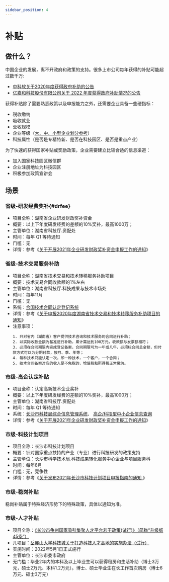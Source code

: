 ```yaml
---
sidebar_position: 4
---
```


# 补贴

## 做什么？

中国企业的发展，离不开政府和政策的支持。很多上市公司每年获得的补贴可能超过数千万:

* [中科软关于2020年度获得政府补助的公告](http://static.sse.com.cn/disclosure/listedinfo/announcement/c/new/2021-04-16/603927_20210416_17.pdf)
* [亿嘉和科技股份有限公司关于 2022 年度获得政府补助情况的公告](http://www.sse.com.cn/disclosure/listedinfo/announcement/c/new/2023-01-10/603666_20230110_4T4C.pdf)

获得补贴除了需要熟悉政策以及申报能力之外，还需要企业具备一些硬指标：

- 税收缴纳
- 吸收就业
- 营收规模
- 企业等级（[大、中、小型企业划分参考](http://www.gov.cn/zwgk/2011-07/04/content_1898747.htm)）
- 科技属性（是否是专精特新、是否在科技园区、是否是重点产业）

为了快速的获得国家补贴或奖励政策，企业需要建立比较合适的信息渠道：

* 加入国家科技园区微信群
* 企业注册地址为科技园区
* 积极参加政策宣讲会

## 场景

### 省级-研发经费奖补{#drfee}

* 项目全称：湖南省企业研发财政奖补资金
* 概要：以上下年度研发经费的差额的10%奖补，最高1000万；
* 主管单位：湖南省科技厅.资配处
* 时间：每年 Q1 等待通知
* 门槛：无
* 详情：参考《[关于开展2021年企业研发财政奖补资金申报工作的通知](http://kjt.hunan.gov.cn/kjt/xxgk/xmxx/xmsb/202103/t20210318_14886405.html)》

### 省级-技术交易服务补助

* 项目全称：湖南省技术交易和技术转移服务补助项目
* 概要：技术交易合同收款额的1%左右
* 主管单位：湖南省科技厅.科技成果与技术市场处 
* 时间：每年11月
* 门槛：无
* 系统：[合国技术合同认定登记系统](http://210.76.97.54/index.jsp)
* 详情：参考《[关于申报2020年度湖南省技术交易和技术转移服务补助项目的通知](http://kjt.hunan.gov.cn/kjt/xxgk/tzgg/tzgg_1/202010/t20201027_13939209.html)》
* 注意事项：
    ```
    1. 只对省内（湖南省）客户提供技术咨询和技术服务的合同进行补助；
    2. 以实际收款金额为基准进行补助，累计需达到100万元，收款额与发票额相符；
    3. 必须在合同期限内完成登记备案，合同期限可为一年或几年，必须标合同总金额，但付款方式可以为分期付款，按月、季、年等；
    4. 每种技术只能认定一次，即一种技术，一个客户，一个合同；
    5. 技术合同备案对应的收入是不免税的，增值税和所得税正常缴纳。
    ```

### 市级-高企认定补贴

* 项目全称：认定高新技术企业奖补
* 概要：以上下年度研发经费的差额的10%奖补，最高1000万；
* 主管单位：湖南省科技厅.资配处
* 时间：每年 Q1 等待通知
* 系统：[长沙市科技局综合信息管理系统](http://175.6.46.174:8088/Admin/Default.aspx)、 [高企/科技型中小企业信息查询](https://fuwu.most.gov.cn/)
* 详情：参考《[关于开展2021年企业研发财政奖补资金申报工作的通知](http://kjt.hunan.gov.cn/kjt/xxgk/xmxx/xmsb/202103/t20210318_14886405.html)》

### 市级-科技计划项目

* 项目全称：长沙市科技计划项目
* 概要：针对国家重点扶持的产业（专业）进行科技研发的政策支持
* 主管单位：长沙市科学技术局.科技成果转化服务中心企业与项目服务科
* 时间：每年6月
* 门槛：无，竞争性
* 详情：参考《[关于发布2021年长沙市科技计划项目申报指南的通知 ](https://www.sohu.com/a/468835652_121106908)》

### 市级-稳岗补贴

稳岗补贴属于特殊经济形势下的特殊政策，具体以通知为准。

### 市级-人才补贴

* 项目全称：[《长沙市争创国家吸引集聚人才平台若干政策(试行)》（简称“升级版45条”）](http://www.changsha.gov.cn/szf/ztzl/qshcsydd/qshzdbd/202204/t20220429_10550135.html)
* 儿项目：[岳麓山大学科技城关于打造科技人才高地的实施办法（试行）](http://dkcte.com/wcm/dkckjcg/html/kjzc/20220726/164759939.shtml)
* 实施时间：2022年5月1日正式施行
* 主管单位：长沙市委市政府
* 无门槛：毕业2年内的本科及以上毕业生可以获得租房和生活补助（博士3万元，硕士2万元、本科1.2万元）。博士、硕士毕业生在长工作首次购房（博士6万元、硕士3万元）